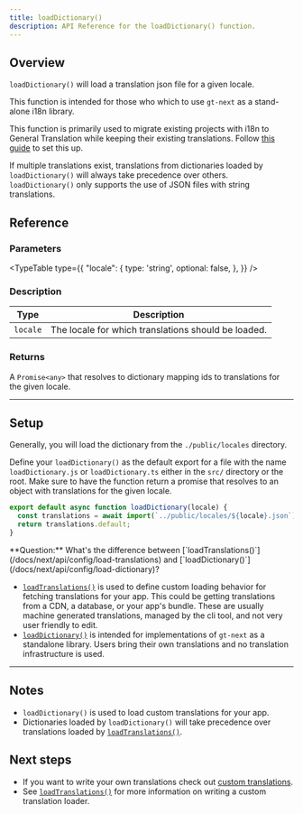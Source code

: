 ```yaml
---
title: loadDictionary()
description: API Reference for the loadDictionary() function.
---
```


## Overview

`loadDictionary()` will load a translation json file for a given locale.

This function is intended for those who which to use `gt-next` as a stand-alone i18n library.

This function is primarily used to migrate existing projects with i18n to General Translation while keeping their existing translations.
Follow [this guide](/docs/next/guides/migration) to set this up.

If multiple translations exist, translations from dictionaries loaded by `loadDictionary()` will always take precedence over others.
`loadDictionary()` only supports the use of JSON files with string translations.


## Reference

### Parameters
<TypeTable
  type={{
    "locale": {
        type: 'string',
        optional: false,
    },
  }}
/>

### Description
| Type | Description |
| ---- | ----------- |
| `locale` | The locale for which translations should be loaded. |

### Returns

A `Promise<any>` that resolves to dictionary mapping ids to translations for the given locale.

---

## Setup

Generally, you will load the dictionary from the `./public/locales` directory.

Define your `loadDictionary()` as the default export for a file with the name `loadDictionary.js` or `loadDictionary.ts` either in the `src/` directory or the root.
Make sure to have the function return a promise that resolves to an object with translations for the given locale.

```jsx title="src/loadDictionary.js"
export default async function loadDictionary(locale) {
  const translations = await import(`../public/locales/${locale}.json`);
  return translations.default;
}
```


<Callout>
  **Question:** What's the difference between [`loadTranslations()`](/docs/next/api/config/load-translations) and [`loadDictionary()`](/docs/next/api/config/load-dictionary)?

  * [`loadTranslations()`](/docs/next/api/config/load-translations) is used to define custom loading behavior for fetching translations for your app.
  This could be getting translations from a CDN, a database, or your app's bundle.
  These are usually machine generated translations, managed by the cli tool, and not very user friendly to edit.
  * [`loadDictionary()`](/docs/next/api/config/load-dictionary) is intended for implementations of `gt-next` as a standalone library.
  Users bring their own translations and no translation infrastructure is used.
</Callout>

---

## Notes
 * `loadDictionary()` is used to load custom translations for your app.
 * Dictionaries loaded by `loadDictionary()` will take precedence over translations loaded by [`loadTranslations()`](/docs/next/api/config/load-translations).

## Next steps
 * If you want to write your own translations check out [custom translations](/docs/next/concepts/stand-alone).
 * See [`loadTranslations()`](/docs/next/api/config/load-translations) for more information on writing a custom translation loader.

